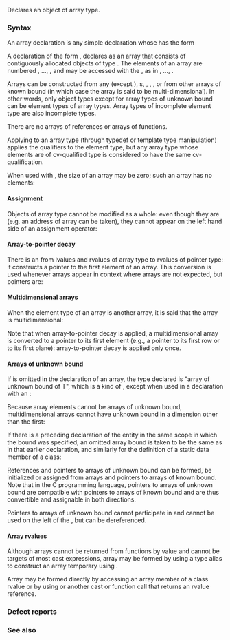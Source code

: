 {{title|Array declaration}}
{{cpp/language/declarations/navbar}}

Declares an object of array type.

===Syntax===
An array declaration is any simple declaration whose {{rlp|declarations|declarator}} has the form

{{sdsc begin}}
{{sdsc|1=
{{spar|noptr-declarator}} {{ttb|[}}{{spar optional|expr}}{{ttb|]}} {{spar optional|attr}}
}}
{{sdsc end}}

{{par begin}}
{{par|{{spar|noptr-declarator}}|any valid {{spar|declarator}}, but if it begins with {{tt|*}}, {{tt|&amp;}}, or {{tt|&amp;&amp;}}, it has to be surrounded by parentheses (otherwise the whole declarator is treated as a {{rlp|pointer|pointer declarator}} or {{rlp|reference|reference declarator}}).}}
{{par|{{spar|expr}}|{{rev inl|until=c++14|an {{rlp|constant expression|integral constant expression}}}}{{rev inl|since=c++14|a {{rlp|constant expression|converted constant expression}} of type {{lc|std::size_t}}}}, which evaluates to a value greater than zero}}
{{par|{{spar|attr}}|{{mark since c++11}} list of {{rlp|attributes}}}}
{{par end}}

A declaration of the form {{c|T a[N];}}, declares {{c|a}} as an array {{rlp|object}} that consists of {{c|N}} contiguously allocated objects of type {{tt|T}}. The elements of an array are numbered {{c|0}}, …, {{c|N - 1}}, and may be accessed with the {{rlp|operator member access#Built-in subscript operator|subscript operator []}}, as in {{c|a[0]}}, …, {{c|a[N - 1]}}.

Arrays can be constructed from any {{rlp|types|fundamental type}} (except {{c/core|void}}), {{rlp|pointer}}s, {{rlp|pointer|pointers to members}}, {{rlp|classes}}, {{rlp|enum|enumerations}}, or from other arrays of known bound (in which case the array is said to be multi-dimensional). In other words, only object types except for array types of unknown bound can be element types of array types. Array types of incomplete element type are also incomplete types.

{{rrev|since=c++11|
The {{rev inl|since=c++20|possibly {{rlp|constraints|constrained}}}} {{rlpt|auto}} specifier can be used as array element type in the declaration of a pointer or reference to array, which deduces the element type from the initializer{{rev inl|since=c++14| or the function argument}}, e.g. {{c|1=auto (*p)[42] = &amp;a;}} is valid if {{c|a}} is an lvalue of type {{c/core|int[42]}}.
}}

There are no arrays of references or arrays of functions.

Applying {{rlp|cv|cv-qualifiers}} to an array type (through typedef or template type manipulation) applies the qualifiers to the element type, but any array type whose elements are of cv-qualified type is considered to have the same cv-qualification.

{{source|1=
// a and b have the same const-qualified type "array of 5 const char"

typedef const char CC;
CC a[5] = {};

typedef char CA[5];
const CA b = {};
}}

When used with {{rlp|new|new[]-expression}}, the size of an array may be zero; such an array has no elements:

{{source|1=
int* p = new int[0]; // accessing p[0] or *p is undefined
delete[] p; // cleanup still required
}}

====Assignment====
Objects of array type cannot be modified as a whole: even though they are {{rlp|value category#lvalue|lvalues}} (e.g. an address of array can be taken), they cannot appear on the left hand side of an assignment operator:

{{source|1=
int a[3] = {1, 2, 3}, b[3] = {4, 5, 6};
int (*p)[3] = &amp;a; // okay: address of a can be taken
a = b;            // error: a is an array

struct { int c[3]; } s1, s2 = {3, 4, 5};
s1 = s2; // okay: implicitly-defined copy assignment operator
         // can assign data members of array type
}}

====Array-to-pointer decay====
There is an {{rlp|implicit conversion}} from lvalues and rvalues of array type to rvalues of pointer type: it constructs a pointer to the first element of an array. This conversion is used whenever arrays appear in context where arrays are not expected, but pointers are:

{{example|code=
#include &lt;iostream&gt;
#include &lt;iterator&gt;
#include &lt;numeric&gt;

void g(int (&amp;a)[3])
{
    std::cout &lt;&lt; a[0] &lt;&lt; '\n';
}

void f(int* p)
{
    std::cout &lt;&lt; *p &lt;&lt; '\n';
}

int main()
{
    int a[3] = {1, 2, 3};
    int* p = a;

    std::cout &lt;&lt; sizeof a &lt;&lt; '\n'  // prints size of array
              &lt;&lt; sizeof p &lt;&lt; '\n'; // prints size of a pointer

    // where arrays are acceptable, but pointers aren't, only arrays may be used
    g(a); // okay: function takes an array by reference
//  g(p); // error

    for (int n : a)            // okay: arrays can be used in range-for loops
        std::cout &lt;&lt; n &lt;&lt; ' '; // prints elements of the array
//  for (int n : p)            // error
//      std::cout &lt;&lt; n &lt;&lt; ' ';

    std::iota(std::begin(a), std::end(a), 7); // okay: begin and end take arrays
//  std::iota(std::begin(p), std::end(p), 7); // error

    // where pointers are acceptable, but arrays aren't, both may be used:
    f(a); // okay: function takes a pointer
    f(p); // okay: function takes a pointer

    std::cout &lt;&lt; *a &lt;&lt; '\n' // prints the first element
              &lt;&lt; *p &lt;&lt; '\n' // same
              &lt;&lt; *(a + 1) &lt;&lt; ' ' &lt;&lt; a[1] &lt;&lt; '\n'  // prints the second element
              &lt;&lt; *(p + 1) &lt;&lt; ' ' &lt;&lt; p[1] &lt;&lt; '\n'; // same
}
}}

====Multidimensional arrays====
When the element type of an array is another array, it is said that the array is multidimensional:

{{source|1=
// array of 2 arrays of 3 int each
int a[2][3] = {{1, 2, 3},  // can be viewed as a 2 × 3 matrix
               {4, 5, 6}}; // with row-major layout
}}

Note that when array-to-pointer decay is applied, a multidimensional array is converted to a pointer to its first element (e.g., a pointer to its first row or to its first plane): array-to-pointer decay is applied only once.

{{source|1=
int a[2];            // array of 2 int
int* p1 = a;         // a decays to a pointer to the first element of a

int b[2][3];         // array of 2 arrays of 3 int
// int** p2 = b;     // error: b does not decay to int**
int (*p2)[3] = b;    // b decays to a pointer to the first 3-element row of b

int c[2][3][4];      // array of 2 arrays of 3 arrays of 4 int
// int*** p3 = c;    // error: c does not decay to int***
int (*p3)[3][4] = c; // c decays to a pointer to the first 3 × 4-element plane of c
}}

====Arrays of unknown bound====
If {{spar|expr}} is omitted in the declaration of an array, the type declared is "array of unknown bound of T", which is a kind of {{rlp|incomplete type}}, except when used in a declaration with an {{rlp|aggregate initialization|aggregate initializer}}:
{{source|1=
extern int x[];      // the type of x is "array of unknown bound of int"
int a[] = {1, 2, 3}; // the type of a is "array of 3 int"
}}

Because array elements cannot be arrays of unknown bound, multidimensional arrays cannot have unknown bound in a dimension other than the first:
{{source|1=
extern int a[][2]; // okay: array of unknown bound of arrays of 2 int
extern int b[2][]; // error: array has incomplete element type
}}

If there is a preceding declaration of the entity in the same scope in which the bound was specified, an omitted array bound is taken to be the same as in that earlier declaration, and similarly for the definition of a static data member of a class:
{{source|1=
extern int x[10];
struct S
{
    static int y[10];
};

int x[];               // OK: bound is 10
int S::y[];            // OK: bound is 10

void f()
{
    extern int x[];
    int i = sizeof(x); // error: incomplete object type
}
}}

References and pointers to arrays of unknown bound can be formed, {{rev inl|until=c++20|but cannot}}{{rev inl|since=c++20|and can}} be initialized or assigned from arrays and pointers to arrays of known bound. Note that in the C programming language, pointers to arrays of unknown bound are compatible with pointers to arrays of known bound and are thus convertible and assignable in both directions.
{{source|1=
extern int a1[];

int (&amp;r1)[] = a1;  // okay
int (*p1)[] = &amp;a1; // okay
int (*q)[2] = &amp;a1; // error (but okay in C)

int a2[] = {1, 2, 3};
int (&amp;r2)[] = a2;  // okay (since C++20)
int (*p2)[] = &amp;a2; // okay (since C++20)
}}

Pointers to arrays of unknown bound cannot participate in {{rlp|operator arithmetic#Additive operators|pointer arithmetic}} and cannot be used on the left of the {{rlp|operator member access#Built-in subscript operator|subscript operator}}, but can be dereferenced.

====Array rvalues====
Although arrays cannot be returned from functions by value and cannot be targets of most cast expressions, array {{rlp|value category|prvalues}} may be formed by using a type alias to construct an array temporary using {{rlp|explicit cast|brace-initialized functional cast}}.
{{rrev|since=c++17|
Like class prvalues, array prvalues convert to xvalues by {{rlp|implicit conversion#Temporary materialization|temporary materialization}} when evaluated.
}}

Array {{rlp|value category|xvalues}} may be formed directly by accessing an array member of a class rvalue or by using {{lc|std::move}} or another cast or function call that returns an rvalue reference. 

{{example|code=
#include &lt;iostream&gt;
#include &lt;type_traits&gt;
#include &lt;utility&gt;

void f(int (&amp;&amp;x)[2][3])
{
    std::cout &lt;&lt; sizeof x &lt;&lt; '\n';
}

struct X
{
    int i[2][3];
} x;

template&lt;typename T&gt;
using identity = T;

int main()
{
    std::cout &lt;&lt; sizeof X().i &lt;&lt; '\n';           // size of the array
    f(X().i);                                    // okay: binds to xvalue
//  f(x.i);                                      // error: cannot bind to lvalue

    int a[2][3];
    f(std::move(a));                             // okay: binds to xvalue

    using arr_t = int[2][3];
    f(arr_t{});                                  // okay: binds to prvalue
    f(identity&lt;int[][3]&gt;{{1, 2, 3}, {4, 5, 6}}); // okay: binds to prvalue

}
|output=
24
24
24
24
24
}}

===Defect reports===
{{dr list begin}}
{{dr list item|wg=cwg|dr=393|std=C++98|before=a pointer or reference to an array of unknown&lt;br&gt;bound could not be a function parameter|after=allowed}}
{{dr list item|wg=cwg|dr=619|std=C++98|before=when omitted, the bound of an array could&lt;br&gt;not be inferred from a previous declaration|after=inference allowed}}
{{dr list item|wg=cwg|dr=2099|std=C++98|before=the bound of an array static data member could&lt;br&gt;not be omitted even if an initializer is provided|after=omission allowed}}
{{dr list item|wg=cwg|dr=2397|std=C++11|before={{c/core|auto}} could not be used as element type|after=allowed}}
{{dr list end}}

===See also===
{{dsc begin}}
{{dsc see c|c/language/array|Array declaration|nomono=true}}
{{dsc end}}

{{langlinks|es|ja|ru|zh}}